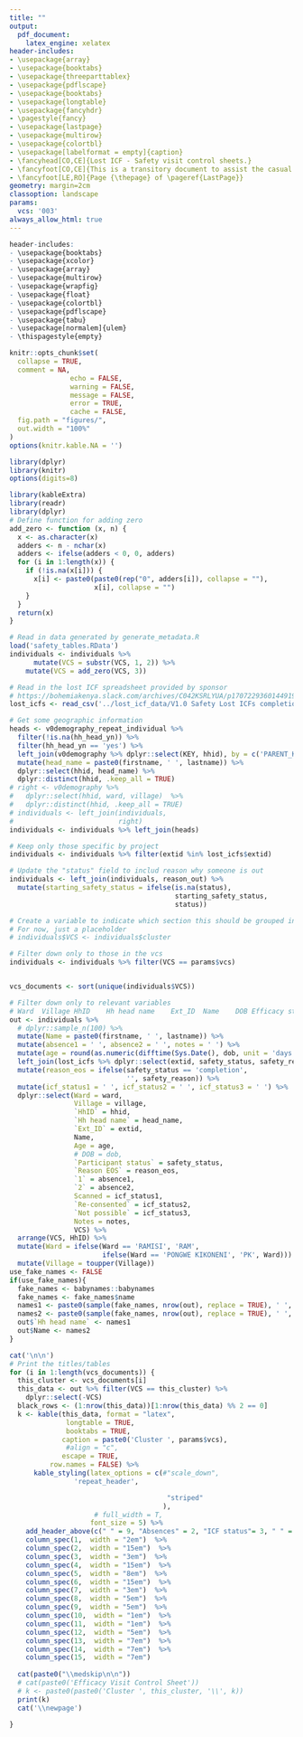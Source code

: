 ```yaml
---
title: ""
output: 
  pdf_document:
    latex_engine: xelatex
header-includes:
- \usepackage{array}
- \usepackage{booktabs}
- \usepackage{threeparttablex}
- \usepackage{pdflscape}
- \usepackage{booktabs}
- \usepackage{longtable}
- \usepackage{fancyhdr}
- \pagestyle{fancy}
- \usepackage{lastpage}
- \usepackage{multirow}
- \usepackage{colortbl}
- \usepackage[labelformat = empty]{caption}
- \fancyhead[CO,CE]{Lost ICF - Safety visit control sheets.}
- \fancyfoot[CO,CE]{This is a transitory document to assist the casual laborers with household identification.\\This document will not be retained in the study investigator site file (ISF).\\Bohemia Lost ICF Safety Visit Control Sheets Version 1.0. Date = \today\\}
- \fancyfoot[LE,RO]{Page {\thepage} of \pageref{LastPage}}
geometry: margin=2cm
classoption: landscape
params:
  vcs: '003'
always_allow_html: true
---
```


\thispagestyle{fancy}




```r
header-includes:
- \usepackage{booktabs}
- \usepackage{xcolor}
- \usepackage{array}
- \usepackage{multirow}
- \usepackage{wrapfig}
- \usepackage{float}
- \usepackage{colortbl}
- \usepackage{pdflscape}
- \usepackage{tabu}
- \usepackage[normalem]{ulem}
- \thispagestyle{empty}

```


```r
knitr::opts_chunk$set(
  collapse = TRUE,
  comment = NA, 
               echo = FALSE, 
               warning = FALSE, 
               message = FALSE, 
               error = TRUE, 
               cache = FALSE,
  fig.path = "figures/",
  out.width = "100%"
)
options(knitr.kable.NA = '')
```



```r
library(dplyr)
library(knitr)
options(digits=8)

library(kableExtra)
library(readr)
library(dplyr)
# Define function for adding zero
add_zero <- function (x, n) {
  x <- as.character(x)
  adders <- n - nchar(x)
  adders <- ifelse(adders < 0, 0, adders)
  for (i in 1:length(x)) {
    if (!is.na(x[i])) {
      x[i] <- paste0(paste0(rep("0", adders[i]), collapse = ""),
                     x[i], collapse = "")
    }
  }
  return(x)
}
```

```r
# Read in data generated by generate_metadata.R
load('safety_tables.RData')
individuals <- individuals %>%
      mutate(VCS = substr(VCS, 1, 2)) %>%
    mutate(VCS = add_zero(VCS, 3))

# Read in the lost ICF spreadsheet provided by sponsor
# https://bohemiakenya.slack.com/archives/C042KSRLYUA/p1707229360144919
lost_icfs <- read_csv('../lost_icf_data/V1.0 Safety Lost ICFs completion and eos at FUvisit.csv')

# Get some geographic information
heads <- v0demography_repeat_individual %>%
  filter(!is.na(hh_head_yn)) %>%
  filter(hh_head_yn == 'yes') %>%
  left_join(v0demography %>% dplyr::select(KEY, hhid), by = c('PARENT_KEY' = 'KEY')) %>%
  mutate(head_name = paste0(firstname, ' ', lastname)) %>%
  dplyr::select(hhid, head_name) %>%
  dplyr::distinct(hhid, .keep_all = TRUE)
# right <- v0demography %>% 
#   dplyr::select(hhid, ward, village)  %>%
#   dplyr::distinct(hhid, .keep_all = TRUE)
# individuals <- left_join(individuals,
#                          right) 
individuals <- individuals %>% left_join(heads)

# Keep only those specific by project
individuals <- individuals %>% filter(extid %in% lost_icfs$extid)

# Update the "status" field to includ reason why someone is out
individuals <- left_join(individuals, reason_out) %>%
  mutate(starting_safety_status = ifelse(is.na(status),
                                         starting_safety_status,
                                         status))

# Create a variable to indicate which section this should be grouped in for printing
# For now, just a placeholder
# individuals$VCS <- individuals$cluster

# Filter down only to those in the vcs
individuals <- individuals %>% filter(VCS == params$vcs)


vcs_documents <- sort(unique(individuals$VCS))

# Filter down only to relevant variables
# Ward	Village	HhID	Hh head name	Ext_ID	Name	DOB	Efficacy status	Absences		Notes
out <- individuals %>%
  # dplyr::sample_n(100) %>%
  mutate(Name = paste0(firstname, ' ', lastname)) %>%
  mutate(absence1 = ' ', absence2 = ' ', notes = ' ') %>%
  mutate(age = round(as.numeric(difftime(Sys.Date(), dob, unit = 'days')) / 365.25, digits = 1)) %>%
  left_join(lost_icfs %>% dplyr::select(extid, safety_status, safety_reason)) %>%
  mutate(reason_eos = ifelse(safety_status == 'completion',
                             '', safety_reason)) %>%
  mutate(icf_status1 = ' ', icf_status2 = ' ', icf_status3 = ' ') %>%
  dplyr::select(Ward = ward, 
                Village = village,
                `HhID` = hhid,
                `Hh head name` = head_name,
                `Ext_ID` = extid,
                Name,
                Age = age,
                # DOB = dob,
                `Participant status` = safety_status,
                `Reason EOS` = reason_eos,
                `1` = absence1, 
                `2` = absence2,
                Scanned = icf_status1, 
                `Re-consented` = icf_status2,
                `Not possible` = icf_status3,
                Notes = notes,
                VCS) %>%
  arrange(VCS, HhID) %>%
  mutate(Ward = ifelse(Ward == 'RAMISI', 'RAM',
                       ifelse(Ward == 'PONGWE KIKONENI', 'PK', Ward))) %>%
  mutate(Village = toupper(Village))
use_fake_names <- FALSE
if(use_fake_names){
  fake_names <- babynames::babynames
  fake_names <- fake_names$name
  names1 <- paste0(sample(fake_names, nrow(out), replace = TRUE), ' ', sample(fake_names, nrow(out), replace = TRUE))
  names2 <- paste0(sample(fake_names, nrow(out), replace = TRUE), ' ', sample(fake_names, nrow(out), replace = TRUE))
  out$`Hh head name` <- names1
  out$Name <- names2
}
```


```r
cat('\n\n')
# Print the titles/tables
for (i in 1:length(vcs_documents)) {
  this_cluster <- vcs_documents[i]
  this_data <- out %>% filter(VCS == this_cluster) %>%
    dplyr::select(-VCS)
  black_rows <- (1:nrow(this_data))[1:nrow(this_data) %% 2 == 0]
  k <- kable(this_data, format = "latex",
              longtable = TRUE,
              booktabs = TRUE,
             caption = paste0('Cluster ', params$vcs),
              #align = "c", 
             escape = TRUE,
          row.names = FALSE) %>%
      kable_styling(latex_options = c(#"scale_down",
                'repeat_header',

                                       "striped"
                                      ), 
                     # full_width = T,
                    font_size = 5) %>%
    add_header_above(c(" " = 9, "Absences" = 2, "ICF status"= 3, " " = 1)) %>%
    column_spec(1,  width = "2em")  %>%
    column_spec(2,  width = "15em")  %>%
    column_spec(3,  width = "3em")  %>%
    column_spec(4,  width = "15em")  %>%
    column_spec(5,  width = "8em")  %>%
    column_spec(6,  width = "15em")  %>%
    column_spec(7,  width = "3em")  %>%
    column_spec(8,  width = "5em")  %>%
    column_spec(9,  width = "5em")  %>%
    column_spec(10,  width = "1em")  %>%
    column_spec(11,  width = "1em")  %>%
    column_spec(12,  width = "5em")  %>%
    column_spec(13,  width = "7em")  %>%
    column_spec(14,  width = "7em")  %>%
    column_spec(15,  width = "7em")  
  
  cat(paste0("\\medskip\n\n"))
  # cat(paste0('Efficacy Visit Control Sheet'))
  # k <- paste0(paste0('Cluster ', this_cluster, '\\', k))
  print(k)
  cat('\\newpage')

}
```

\cfoot{\thepage\ of \pageref{LastPage}}


